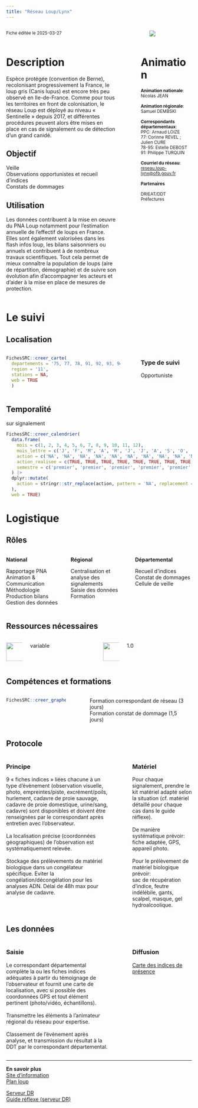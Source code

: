 ```yaml
---
title: "Réseau Loup/Lynx"
---
```


:::::::::::::: {.columns}
::: {.column width="70%"}
<small>Fiche éditée le 2025-03-27</small>

:::
::: {.column width="5%"}
:::
::: {.column width="25%"}
<img src="logo_loup.png" style="max-width:100%; max-height:150px; ">

:::
::::::::::::::


:::::::::::::: {.columns}
::: {.column width="65%"}
# Description

Espèce protégée (convention de Berne), recolonisant progressivement la France, le loup gris (Canis lupus) est encore très peu observé en Ile-de-France. Comme pour tous les territoires en front de colonisation, le réseau Loup est déployé au niveau « Sentinelle » depuis 2017, et différentes procédures peuvent alors être mises en place en cas de signalement ou de détection d’un grand canidé.


## Objectif

Veille<br>Observations opportunistes et recueil d’indices<br>Constats de dommages

## Utilisation

Les données contribuent à la mise en oeuvre du PNA Loup notamment pour l’estimation annuelle de l’effectif de loups en France. Elles sont également valorisées dans les flash infos loup, les bilans saisonniers ou annuels et contribuent à de nombreux travaux scientifiques. Tout cela permet de mieux connaître la population de loups (aire de répartition, démographie) et de suivre son évolution afin d’accompagner les acteurs et d’aider à la mise en place de mesures de protection.
:::
::: {.column width="5%"}
:::
::: {.column width="30%"}
# Animation
<small>
<b>Animation nationale</b>:<br>Nicolas JEAN<br><br><b>Animation régionale</b>:<br>Samuel DEMBSKI<br><br><b>Correspondants départementaux</b>:<br>PPC: Arnaud LOIZE<br>77: Corinne REVEL ; Julien CURE<br>78-95: Estelle DEBOST<br>91: Philippe TURQUIN<br><br><b>Courriel du réseau</b>:<br><a href='mailto:reseau.loup-lynx@ofb.gouv.fr'>reseau.loup-lynx@ofb.gouv.fr</a>

<b>Partenaires</b>

DRIEAT/DDT<br>Préfectures
</small>
:::
::::::::::::::

# Le suivi

## Localisation
:::::::::::::: {.columns}
::: {.column width="67%"}

```r
FichesSRC::creer_carte(
  departements = '75, 77, 78, 91, 92, 93, 94, 95',
  region = '11',
  stations = NA,
  web = TRUE
  )
```

:::
:::{.column width="3%"}
:::
:::{.column width="30%"}
### Type de suivi
Opportuniste
:::
::::::::::::::
## Temporalité
sur signalement

```r
FichesSRC::creer_calendrier(
  data.frame(
    mois = c(1, 2, 3, 4, 5, 6, 7, 8, 9, 10, 11, 12),
    mois_lettre = c('J', 'F', 'M', 'A', 'M', 'J', 'J', 'A', 'S', 'O', 'N', 'D'),
    action = c('NA', 'NA', 'NA', 'NA', 'NA', 'NA', 'NA', 'NA', 'NA', 'NA', 'NA', 'NA'),
    action_realisee = c(TRUE, TRUE, TRUE, TRUE, TRUE, TRUE, TRUE, TRUE, TRUE, TRUE, TRUE, TRUE),
    semestre = c('premier', 'premier', 'premier', 'premier', 'premier', 'premier', 'second', 'second', 'second', 'second', 'second', 'second')
  ) |>
  dplyr::mutate(
    action = stringr::str_replace(action, pattern = 'NA', replacement = "")
  ),
  web = TRUE)
```

# Logistique

## Rôles
:::::::::::::: {.columns}
::: {.column width="33%"}
<b>National</b>

Rapportage PNA<br>Animation & Communication<br>Méthodologie<br>Production bilans<br>Gestion des données
:::
::: {.column width="33%"}
<b>Régional</b>

Centralisation et analyse des signalements<br>Saisie des données<br>Formation
:::
::: {.column width="33%"}
<b>Départemental</b>

Recueil d’indices<br>Constat de dommages<br>Cellule de veille
:::
::::::::::::::

## Ressources nécessaires

:::::::::::::: {.columns}
::: {.column width="10%"}
<img src="www/history.png" height="50">
:::
::: {.column width="40%"}
  variable
:::
::: {.column width="10%"}
<img src="www/standing-up-man.png" height="50">
:::
::: {.column width="40%"}
  1.0
:::
::::::::::::::


## Compétences et formations

:::::::::::::: {.columns}
::: {.column width="35%"}

```r
FichesSRC::creer_graphe_expertise('maitrise')
```


:::
::: {.column width="5%"}
:::
::: {.column width="60%"}
Formation correspondant de réseau (3 jours)<br>Formation constat de dommage (1,5 jours)
:::
::::::::::::::


## Protocole
:::::::::::::: {.columns}
::: {.column width="60%"}
### Principe

9 « fiches indices » liées chacune à un type d’évènement (observation visuelle, photo, empreintes/piste, excrément/poils, hurlement, cadavre de proie sauvage, cadavre de proie domestique, urine/sang, cadavre) sont disponibles et doivent être renseignées par le correspondant après entretien avec l’observateur.<br><br>La localisation précise (coordonnées géographiques) de l’observation est systématiquement relevée.<br><br>Stockage des prélèvements de matériel biologique dans un congélateur spécifique. Eviter la congélation/décongélation pour les analyses ADN. Délai de 48h max pour analyse de cadavre.
:::
::: {.column width="5%"}
:::
::: {.column width="35%"}
### Matériel

Pour chaque signalement, prendre le kit matériel adapté selon la situation (cf. matériel détaillé pour chaque cas dans le guide réflexe).<br><br>De manière systématique prévoir:<br>fiche adaptée, GPS, appareil photo.<br><br>Pour le prélèvement de matériel biologique prévoir:<br>sac de récupération d’indice, feutre indélébile, gants, scalpel, masque, gel hydroalcoolique.
:::
::::::::::::::



## Les données

:::::::::::::: {.columns}
::: {.column width="60%"}
### Saisie

Le correspondant départemental complète la ou les fiches indices adéquates à partir du témoignage de l’observateur et fournit une carte de localisation, avec si possible des coordonnées GPS et tout élément pertinent (photo/vidéo, échantillons).<br><br>Transmettre les éléments à l’animateur régional du réseau pour expertise.<br><br>Classement de l’évènement après analyse, et transmission du résultat à la DDT par le correspondant départemental.
:::
::: {.column width="5%"}
:::
::: {.column width="35%"}
### Diffusion

<a href='https://www.loupfrance.fr/carte-des-indices-de-presence-transmis-au-reseau-loup-lynx/' target='_blank'>Carte des indices de présence</a>
:::
::::::::::::::

<hr>

<div class="card">
  <b>En savoir plus</b><br>
  <a href='https://www.loupfrance.fr/' target='_blank'>Site d'information</a><br>
  <a href='https://agriculture.gouv.fr/plan-loup-un-nouveau-cadre-national-dactions-pour-renforcer-la-coexistence-du-loup-et-des-activites' target='_blank'>Plan loup</a><br>
  
  <a href='file://ad.intra/dfs/COMMUNS/REGIONS/IDF/DR/05_CONNAISSANCE/Loup'>Serveur DR</a><br>
  <a href='file://ad.intra/dfs/COMMUNS/REGIONS/IDF/DR/05_CONNAISSANCE/Loup/Guide%20r%C3%A9flexe%20r%C3%A9seau%20Loup%20Lynx_DRIDF_v2.4.pdf'>Guide réflexe (serveur DR)</a><br>
  
</div>
